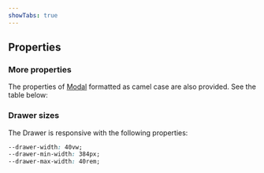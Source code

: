 ```yaml
---
showTabs: true
---
```



## Properties

<DrawerPropTable />

### More properties

The properties of [Modal](/uilib/components/modal) formatted as camel case are also provided.
See the table below:

<ModalPropTable />

### Drawer sizes

The Drawer is responsive with the following properties:

```css
--drawer-width: 40vw;
--drawer-min-width: 384px;
--drawer-max-width: 40rem;
```
